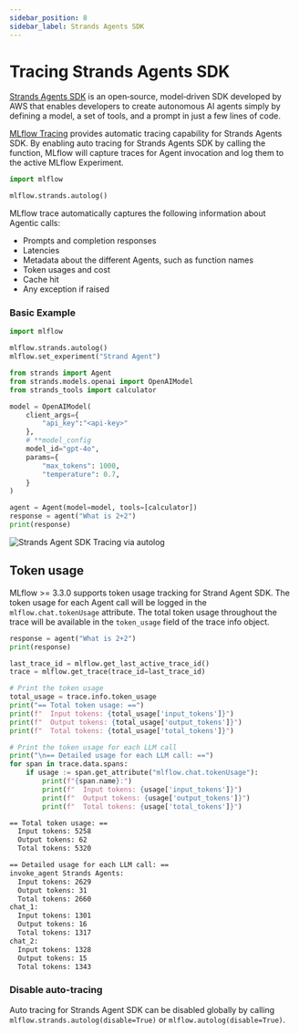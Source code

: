 ```yaml
---
sidebar_position: 8
sidebar_label: Strands Agents SDK
---
```



# Tracing Strands Agents SDK

<ImageBox src="/images/llms/strands/strands-tracing.png" alt="Agno Tracing via autolog" />

[Strands Agents SDK](https://github.com/strands-agents/sdk-python) is an open‑source, model‑driven SDK developed by AWS that enables developers to create autonomous AI agents
simply by defining a model, a set of tools, and a prompt in just a few lines of code.

[MLflow Tracing](../../) provides automatic tracing capability for Strands Agents SDK. By enabling auto tracing
for Strands Agents SDK by calling the <APILink fn="mlflow.strands.autolog" /> function, MLflow will capture traces for Agent invocation and log them to the active MLflow Experiment.

```python
import mlflow

mlflow.strands.autolog()
```

MLflow trace automatically captures the following information about Agentic calls:

- Prompts and completion responses
- Latencies
- Metadata about the different Agents, such as function names
- Token usages and cost
- Cache hit
- Any exception if raised

### Basic Example

```python
import mlflow

mlflow.strands.autolog()
mlflow.set_experiment("Strand Agent")

from strands import Agent
from strands.models.openai import OpenAIModel
from strands_tools import calculator

model = OpenAIModel(
    client_args={
        "api_key":"<api-key>"
    },
    # **model_config
    model_id="gpt-4o",
    params={
        "max_tokens": 1000,
        "temperature": 0.7,
    }
)

agent = Agent(model=model, tools=[calculator])
response = agent("What is 2+2")
print(response)
```

![Strands Agent SDK Tracing via autolog](/images/llms/strands/strands-tracing.png)

## Token usage

MLflow >= 3.3.0 supports token usage tracking for Strand Agent SDK. The token usage for each Agent call will be logged in the `mlflow.chat.tokenUsage` attribute. The total token usage throughout the trace will be
available in the `token_usage` field of the trace info object.

```python
response = agent("What is 2+2")
print(response)

last_trace_id = mlflow.get_last_active_trace_id()
trace = mlflow.get_trace(trace_id=last_trace_id)

# Print the token usage
total_usage = trace.info.token_usage
print("== Total token usage: ==")
print(f"  Input tokens: {total_usage['input_tokens']}")
print(f"  Output tokens: {total_usage['output_tokens']}")
print(f"  Total tokens: {total_usage['total_tokens']}")

# Print the token usage for each LLM call
print("\n== Detailed usage for each LLM call: ==")
for span in trace.data.spans:
    if usage := span.get_attribute("mlflow.chat.tokenUsage"):
        print(f"{span.name}:")
        print(f"  Input tokens: {usage['input_tokens']}")
        print(f"  Output tokens: {usage['output_tokens']}")
        print(f"  Total tokens: {usage['total_tokens']}")
```

```bash
== Total token usage: ==
  Input tokens: 5258
  Output tokens: 62
  Total tokens: 5320

== Detailed usage for each LLM call: ==
invoke_agent Strands Agents:
  Input tokens: 2629
  Output tokens: 31
  Total tokens: 2660
chat_1:
  Input tokens: 1301
  Output tokens: 16
  Total tokens: 1317
chat_2:
  Input tokens: 1328
  Output tokens: 15
  Total tokens: 1343
```

### Disable auto-tracing

Auto tracing for Strands Agent SDK can be disabled globally by calling `mlflow.strands.autolog(disable=True)` or `mlflow.autolog(disable=True)`.

